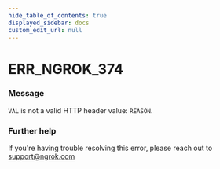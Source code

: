 ```yaml
---
hide_table_of_contents: true
displayed_sidebar: docs
custom_edit_url: null
---
```



# ERR_NGROK_374

### Message
`VAL` is not a valid HTTP header value: `REASON`.

### Further help
If you're having trouble resolving this error, please reach out to [support@ngrok.com](mailto:support@ngrok.com?subject=Help%20with%20ERR_NGROK_374)


<ErrorDetails error='err_ngrok_374' />
